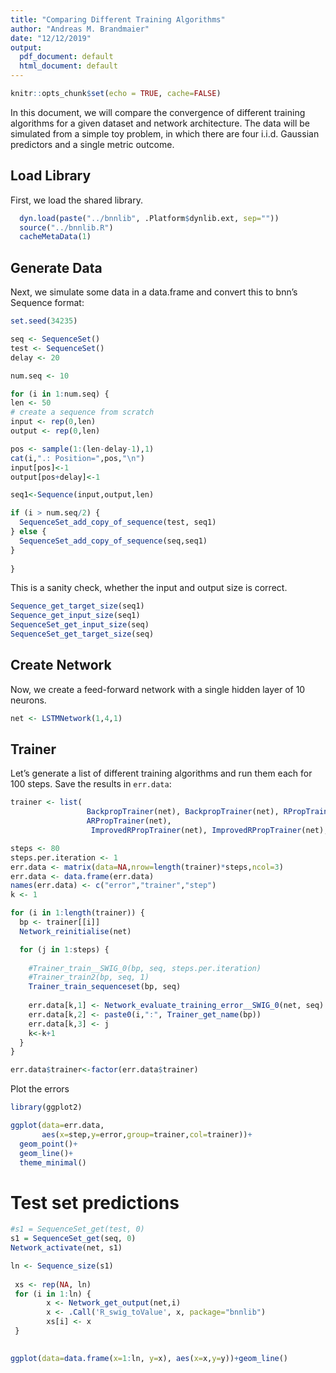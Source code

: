 ```yaml
---
title: "Comparing Different Training Algorithms"
author: "Andreas M. Brandmaier"
date: "12/12/2019"
output:
  pdf_document: default
  html_document: default
---
```


```r
knitr::opts_chunk$set(echo = TRUE, cache=FALSE)
```

In this document, we will compare the convergence of different training algorithms for a given dataset and network architecture. The data will be simulated from a simple toy problem, in which there are four i.i.d. Gaussian predictors and a single metric outcome. 

## Load Library

First, we load the shared library.

```r


  dyn.load(paste("../bnnlib", .Platform$dynlib.ext, sep=""))
  source("../bnnlib.R")
  cacheMetaData(1)

```

## Generate Data

Next, we simulate some data in a data.frame and convert this to bnn's Sequence format:

```r
set.seed(34235)

seq <- SequenceSet()
test <- SequenceSet()
delay <- 20

num.seq <- 10

for (i in 1:num.seq) {
len <- 50
# create a sequence from scratch
input <- rep(0,len)
output <- rep(0,len)

pos <- sample(1:(len-delay-1),1)
cat(i,".: Position=",pos,"\n")
input[pos]<-1
output[pos+delay]<-1

seq1<-Sequence(input,output,len)

if (i > num.seq/2) {
  SequenceSet_add_copy_of_sequence(test, seq1)
} else {
  SequenceSet_add_copy_of_sequence(seq,seq1)
}
  
}


```

This is a sanity check, whether the input and output size is correct.

```r
Sequence_get_target_size(seq1)
Sequence_get_input_size(seq1)
SequenceSet_get_input_size(seq)
SequenceSet_get_target_size(seq)
```

## Create Network

Now, we create a feed-forward network with a single hidden layer of 10 neurons. 

```r
net <- LSTMNetwork(1,4,1)

```

## Trainer

Let's generate a list of different training algorithms and run them each for 100 steps. Save the results in `err.data`:

```r

trainer <- list(
                 BackpropTrainer(net), BackpropTrainer(net), RPropTrainer(net),
                 ARPropTrainer(net),
                  ImprovedRPropTrainer(net), ImprovedRPropTrainer(net), RMSPropTrainer(net))

steps <- 80
steps.per.iteration <- 1
err.data <- matrix(data=NA,nrow=length(trainer)*steps,ncol=3)
err.data <- data.frame(err.data)
names(err.data) <- c("error","trainer","step")
k <- 1

for (i in 1:length(trainer)) {
  bp <- trainer[[i]]
  Network_reinitialise(net)

  for (j in 1:steps) {
    
    #Trainer_train__SWIG_0(bp, seq, steps.per.iteration)
    #Trainer_train2(bp, seq, 1)
    Trainer_train_sequenceset(bp, seq)
    
    err.data[k,1] <- Network_evaluate_training_error__SWIG_0(net, seq)
    err.data[k,2] <- paste0(i,":", Trainer_get_name(bp))
    err.data[k,3] <- j
    k<-k+1
  }
}

err.data$trainer<-factor(err.data$trainer)
```

Plot the errors

```r
library(ggplot2)

ggplot(data=err.data, 
       aes(x=step,y=error,group=trainer,col=trainer))+
  geom_point()+
  geom_line()+
  theme_minimal()
```


# Test set predictions

```r
#s1 = SequenceSet_get(test, 0)
s1 = SequenceSet_get(seq, 0)
Network_activate(net, s1)

ln <- Sequence_size(s1)
  
 xs <- rep(NA, ln)
 for (i in 1:ln) {
		x <- Network_get_output(net,i)
		x <- .Call('R_swig_toValue', x, package="bnnlib") 
		xs[i] <- x
 }

 
ggplot(data=data.frame(x=1:ln, y=x), aes(x=x,y=y))+geom_line() 
```